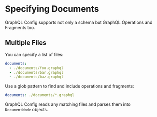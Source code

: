 # Specifying Documents

GraphQL Config supports not only a schema but GraphQL Operations and Fragments too.

## Multiple Files

You can specify a list of files:

```yaml filename="yaml"
documents:
  - ./documents/foo.graphql
  - ./documents/bar.graphql
  - ./documents/baz.graphql
```

Use a glob pattern to find and include operations and fragments:

```yaml filename="yaml"
documents: ./documents/*.graphql
```

GraphQL Config reads any matching files and parses them into `DocumentNode` objects.
